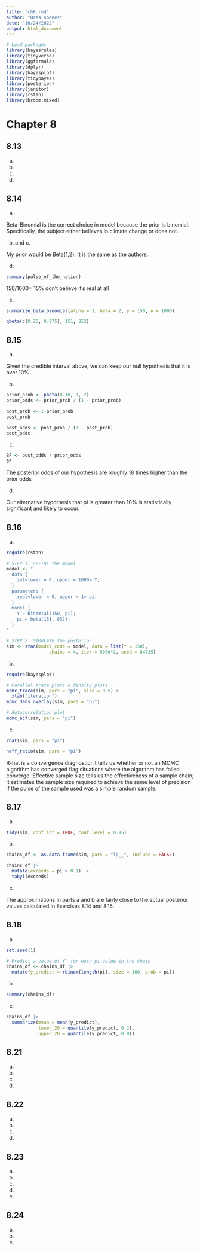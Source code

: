 ```yaml
---
title: "ch8.rmd"
author: "Brea Koenes"
date: "10/24/2022"
output: html_document
---
```


```r
# Load packages
library(bayesrules)
library(tidyverse)
library(ggformula)
library(dplyr)
library(bayesplot)
library(tidybayes)
library(posterior)
library(janitor)
library(rstan)
library(broom.mixed)
```

# Chapter 8

## 8.13

a.  

b.  

c.  

d.  

## 8.14

a.  

Beta-Binomial is the correct choice in model because the prior is binomial. Specifically, the subject either believes in climate change or does not.

b.  and c.

My prior would be Beta(1,2). It is the same as the authors.

d.  

```r
summary(pulse_of_the_nation)
```

150/1000= 15% don't believe it's real at all

e.  

```r
summarize_beta_binomial(alpha = 1, beta = 2, y = 150, n = 1000)
```

```r
qbeta(c(0.25, 0.975), 151, 852)
```

## 8.15

a.  

Given the credible interval above, we can keep our null hypothesis that it is over 10%.

b.  

```r
prior_prob <- pbeta(0.10, 1, 2)
prior_odds <- prior_prob / (1 - prior_prob)

post_prob <- 1-prior_prob 
post_prob
```

```r
post_odds <- post_prob / (1 - post_prob)
post_odds
```

c.  

```r
BF <- post_odds / prior_odds
BF
```

The posterior odds of our hypothesis are roughly 18 times higher than the prior odds

d.  

Our alternative hypothesis that pi is greater than 10% is statistically significant and likely to occur.

## 8.16

a.  

```r
require(rstan)

# STEP 1: DEFINE the model
model <- "
  data {
    int<lower = 0, upper = 1000> Y;
  }
  parameters {
    real<lower = 0, upper = 1> pi;
  }
  model {
    Y ~ binomial(150, pi);
    pi ~ beta(151, 852);
  }
"

# STEP 2: SIMULATE the posterior
sim <- stan(model_code = model, data = list(Y = 150), 
                chains = 4, iter = 5000*2, seed = 84735)
```

b.  

```r
require(bayesplot)

# Parallel trace plots & density plots
mcmc_trace(sim, pars = "pi", size = 0.5) + 
  xlab("iteration")
mcmc_dens_overlay(sim, pars = "pi")

# Autocorrelation plot
mcmc_acf(sim, pars = "pi")
```

c.  

```r
rhat(sim, pars = "pi")

neff_ratio(sim, pars = "pi")
```

R-hat is a convergence diagnostic; it tells us whether or not an MCMC algorithm has converged flag situations where the algorithm has failed converge. Effective sample size tells us the effectiveness of a sample chain; it estimates the sample size required to achieve the same level of precision if the pulse of the sample used was a simple random sample.

## 8.17

a.  

```r
tidy(sim, conf.int = TRUE, conf.level = 0.95)
```

b.  

```r
chains_df <- as.data.frame(sim, pars = "lp__", include = FALSE)
```

```r
chains_df |>
  mutate(exceeds = pi > 0.1) |> 
  tabyl(exceeds)
```

c.  

The approximations in parts a and b are fairly close to the actual posterior values calculated in Exercises 8.14 and 8.15.

## 8.18

a.  

```r
set.seed(1)

# Predict a value of Y' for each pi value in the chain
chains_df <- chains_df |>
  mutate(y_predict = rbinom(length(pi), size = 100, prob = pi))
```

b.  

```r
summary(chains_df)
```

c.  

```r
chains_df |>
  summarize(mean = mean(y_predict),
            lower_20 = quantile(y_predict, 0.2),
            upper_20 = quantile(y_predict, 0.8))
```

## 8.21

a.  

b.  

c.  

d.  

## 8.22

a.  

b.  

c.  

d.  

## 8.23

a.  

b.  

c.  

d.  

e.  

## 8.24

a.  

b.  

c.  
